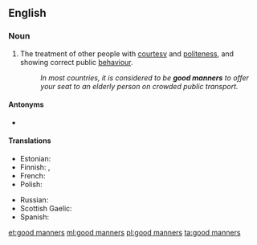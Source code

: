 ==English==

===Noun===
{{en-plural noun|head=[[good]] [[manners]]}}

# The treatment of other people with [[courtesy]] and [[politeness]], and showing correct public [[behaviour]].
#: ''In most countries, it is considered to be '''good manners''' to offer your seat to an elderly person on crowded public transport.''

====Antonyms====
* {{l|en|bad manners}}

====Translations====
{{trans-top|treatment of other people with courtesy and politeness}}
* Estonian: {{t|et|head kombed}}
* Finnish: {{t|fi|hyvät tavat|p}}, {{t|fi|hyvä käytös}}
* French: {{t+|fr|bonnes manières|f-p}}
* Polish: {{t+|pl|dobre maniery}}
{{trans-mid}}
* Russian: {{t|ru|хоро́шие мане́ры|f-p}}
* Scottish Gaelic: {{t|gd|modh|m|f}}
* Spanish: {{t+|es|cortesía|f}}
{{trans-bottom}}

[[et:good manners]]
[[ml:good manners]]
[[pl:good manners]]
[[ta:good manners]]